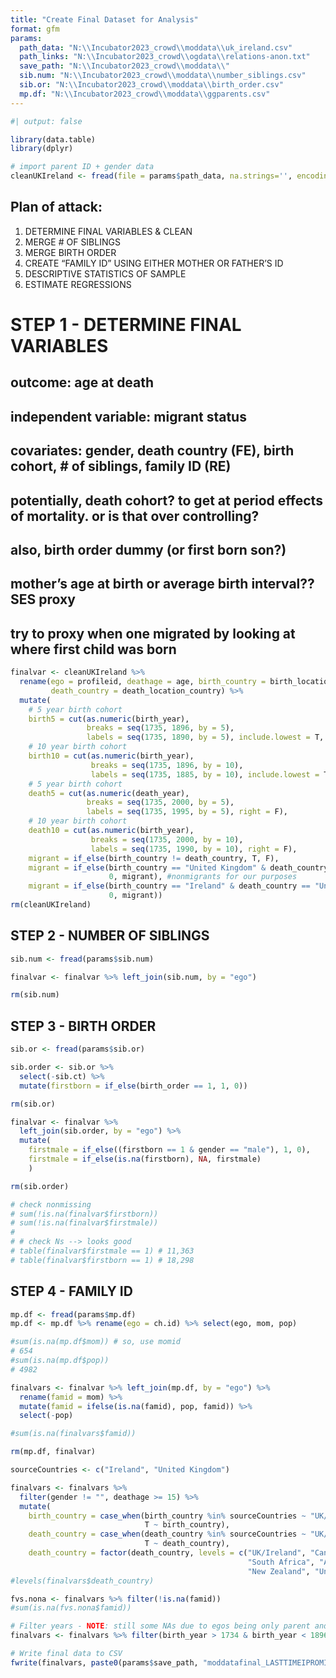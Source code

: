 ```yaml
---
title: "Create Final Dataset for Analysis"
format: gfm
params:
  path_data: "N:\\Incubator2023_crowd\\moddata\\uk_ireland.csv"
  path_links: "N:\\Incubator2023_crowd\\ogdata\\relations-anon.txt"
  save_path: "N:\\Incubator2023_crowd\\moddata\\"
  sib.num: "N:\\Incubator2023_crowd\\moddata\\number_siblings.csv"
  sib.or: "N:\\Incubator2023_crowd\\moddata\\birth_order.csv"
  mp.df: "N:\\Incubator2023_crowd\\moddata\\ggparents.csv"
---
```



```r
#| output: false

library(data.table)
library(dplyr)

# import parent ID + gender data
cleanUKIreland <- fread(file = params$path_data, na.strings='', encoding="UTF-8")

```

## Plan of attack: 

(1) DETERMINE FINAL VARIABLES & CLEAN
(2) MERGE # OF SIBLINGS
(3) MERGE BIRTH ORDER
(4) CREATE "FAMILY ID" USING EITHER MOTHER OR FATHER'S ID
(5) DESCRIPTIVE STATISTICS OF SAMPLE
(6) ESTIMATE REGRESSIONS

# STEP 1 - DETERMINE FINAL VARIABLES

## outcome: age at death
## independent variable: migrant status
## covariates: gender, death country (FE), birth cohort, # of siblings, family ID (RE)
## potentially, death cohort? to get at period effects of mortality. or is that over controlling?
## also, birth order dummy (or first born son?)
## mother's age at birth or average birth interval?? SES proxy
## try to proxy when one migrated by looking at where first child was born


```r

finalvar <- cleanUKIreland %>% 
  rename(ego = profileid, deathage = age, birth_country = birth_location_country,
         death_country = death_location_country) %>% 
  mutate( 
    # 5 year birth cohort
    birth5 = cut(as.numeric(birth_year),
                 breaks = seq(1735, 1896, by = 5),
                 labels = seq(1735, 1890, by = 5), include.lowest = T, right = T), 
    # 10 year birth cohort
    birth10 = cut(as.numeric(birth_year),
                  breaks = seq(1735, 1896, by = 10),
                  labels = seq(1735, 1885, by = 10), include.lowest = T, right = T),
    # 5 year birth cohort
    death5 = cut(as.numeric(death_year),
                 breaks = seq(1735, 2000, by = 5),
                 labels = seq(1735, 1995, by = 5), right = F),
    # 10 year birth cohort
    death10 = cut(as.numeric(birth_year), 
                  breaks = seq(1735, 2000, by = 10),
                  labels = seq(1735, 1990, by = 10), right = F),
    migrant = if_else(birth_country != death_country, T, F),
    migrant = if_else(birth_country == "United Kingdom" & death_country == "Ireland",
                      0, migrant), #nonmigrants for our purposes
    migrant = if_else(birth_country == "Ireland" & death_country == "United Kingdom",
                      0, migrant))
rm(cleanUKIreland)

```

## STEP 2 - NUMBER OF SIBLINGS

```r

sib.num <- fread(params$sib.num)

finalvar <- finalvar %>% left_join(sib.num, by = "ego")

rm(sib.num)

```

## STEP 3 - BIRTH ORDER

```r

sib.or <- fread(params$sib.or)

sib.order <- sib.or %>% 
  select(-sib.ct) %>% 
  mutate(firstborn = if_else(birth_order == 1, 1, 0))

rm(sib.or)

finalvar <- finalvar %>% 
  left_join(sib.order, by = "ego") %>% 
  mutate(
    firstmale = if_else((firstborn == 1 & gender == "male"), 1, 0),
    firstmale = if_else(is.na(firstborn), NA, firstmale)
    )

rm(sib.order)

# check nonmissing
# sum(!is.na(finalvar$firstborn))
# sum(!is.na(finalvar$firstmale))
# 
# # check Ns --> looks good
# table(finalvar$firstmale == 1) # 11,363
# table(finalvar$firstborn == 1) # 18,298

```

## STEP 4 - FAMILY ID

```r

mp.df <- fread(params$mp.df)
mp.df <- mp.df %>% rename(ego = ch.id) %>% select(ego, mom, pop)

#sum(is.na(mp.df$mom)) # so, use momid
# 654
#sum(is.na(mp.df$pop))
# 4982

finalvars <- finalvar %>% left_join(mp.df, by = "ego") %>% 
  rename(famid = mom) %>% 
  mutate(famid = ifelse(is.na(famid), pop, famid)) %>% 
  select(-pop)

#sum(is.na(finalvars$famid))

rm(mp.df, finalvar)

sourceCountries <- c("Ireland", "United Kingdom")

finalvars <- finalvars %>% 
  filter(gender != "", deathage >= 15) %>% 
  mutate(
    birth_country = case_when(birth_country %in% sourceCountries ~ "UK/Ireland",
                              T ~ birth_country),
    death_country = case_when(death_country %in% sourceCountries ~ "UK/Ireland",
                              T ~ death_country),
    death_country = factor(death_country, levels = c("UK/Ireland", "Canada",
                                                     "South Africa", "Australia",
                                                     "New Zealand", "United States of America")))
#levels(finalvars$death_country)

fvs.nona <- finalvars %>% filter(!is.na(famid))
#sum(is.na(fvs.nona$famid))

# Filter years - NOTE: still some NAs due to egos being only parent and not child
finalvars <- finalvars %>% filter(birth_year > 1734 & birth_year < 1896)

# Write final data to CSV
fwrite(finalvars, paste0(params$save_path, "moddatafinal_LASTTIMEIPROMISE.csv"))

```
